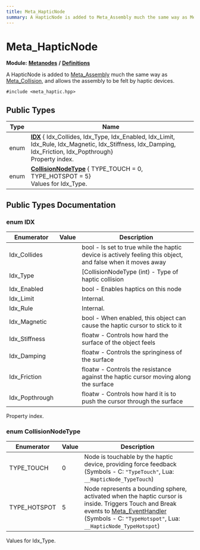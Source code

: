 ```yaml
---
title: Meta_HapticNode
summary: A HapticNode is added to Meta_Assembly much the same way as Meta_Collision, and allows the assembly to be felt by haptic devices. 
---
```


# Meta_HapticNode

**Module:** **[Metanodes](../../modules/metanodes/index.mdx)** **/** **[Definitions](../../modules/metanodes/definitions.mdx)**

A HapticNode is added to [Meta_Assembly](../metanodes/meta-assembly.mdx) much the same way as [Meta_Collision](../metanodes/meta-collision.mdx), and allows the assembly to be felt by haptic devices. 

`#include <meta_haptic.hpp>`

## Public Types

| Type           | Name           |
| -------------- | -------------- |
| enum| **[IDX](#enum-idx)** { Idx_Collides, Idx_Type, Idx_Enabled, Idx_Limit, Idx_Rule, Idx_Magnetic, Idx_Stiffness, Idx_Damping, Idx_Friction, Idx_Popthrough}<br />Property index.  |
| enum| **[CollisionNodeType](#enum-collisionnodetype)** { TYPE_TOUCH = 0, TYPE_HOTSPOT = 5}<br />Values for Idx_Type.  |

## Public Types Documentation

### enum IDX

| Enumerator | Value | Description |
| ---------- | ----- | ----------- |
| Idx_Collides | | bool - Is set to true while the haptic device is actively feeling this object, and false when it moves away   |
| Idx_Type | | [CollisionNodeType (int) - Type of haptic collision   |
| Idx_Enabled | | bool - Enables haptics on this node   |
| Idx_Limit | | Internal.   |
| Idx_Rule | | Internal.   |
| Idx_Magnetic | | bool - When enabled, this object can cause the haptic cursor to stick to it   |
| Idx_Stiffness | | floatw - Controls how hard the surface of the object feels   |
| Idx_Damping | | floatw - Controls the springiness of the surface   |
| Idx_Friction | | floatw - Controls the resistance against the haptic cursor moving along the surface   |
| Idx_Popthrough | | floatw - Controls how hard it is to push the cursor through the surface   |

Property index. 

### enum CollisionNodeType

| Enumerator | Value | Description |
| ---------- | ----- | ----------- |
| TYPE_TOUCH | 0| Node is touchable by the haptic device, providing force feedback (Symbols - C: `"TypeTouch"`, Lua: `__HapticNode_TypeTouch`)   |
| TYPE_HOTSPOT | 5| Node represents a bounding sphere, activated when the haptic cursor is inside. Triggers Touch and Break events to [Meta_EventHandler](../metanodes/meta-event-handler.mdx) (Symbols - C: `"TypeHotspot"`, Lua: `__HapticNode_TypeHotspot`)   |

Values for Idx_Type. 
